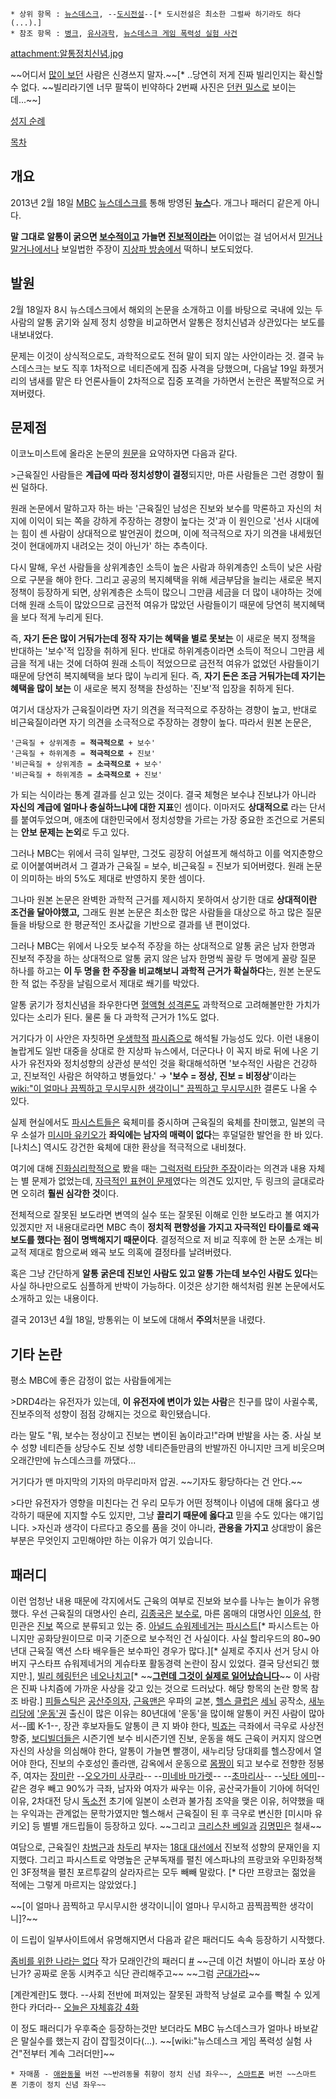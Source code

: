  * 상위 항목 : [[뉴스데스크]], --[[도시전설]]--[* 도시전설은 최소한 그럴싸 하기라도 하다(...).]
 * 참조 항목 : [[병크]], [[유사과학]], [[뉴스데스크 게임 폭력성 실험 사건]]

attachment:알통정치신념.jpg

~~어디서 [[빌리 헤링턴|많이 보던]] 사람은 신경쓰지 말자.~~[* ..당연히 저게 진짜 빌리인지는 확신할 수 없다. ~~빌리라기엔 너무 팔뚝이 빈약하다 2번째 사진은 [[던컨 밀스]]로 보이는데...~~]

[http://news.naver.com/main/read.nhn?mode=LSD&mid=sec&sid1=105&oid=214&aid=0000230540 성지 순례]

[[목차]]
== 개요 ==
2013년 2월 18일 [[문화방송|MBC]] [[뉴스데스크]]를 통해 방영된 '''[[뉴스]]'''다. 개그나 패러디 같은게 아니다.

'''말 그대로 알통이 굵으면 [[보수]]적이고 가늘면 [[진보]]적이라는''' 어이없는 걸 넘어서서 [[믿거나 말거나]]에서나 보일법한 주장이 [[지상파 방송]]에서 떡하니 보도되었다.

== 발원 ==
2월 18일자 8시 뉴스데스크에서 해외의 논문을 소개하고 이를 바탕으로 국내에 있는 두 사람의 알통 굵기와 실제 정치 성향을 비교하면서 알통은 정치신념과 상관있다는 보도를 내보내었다.

문제는 이것이 상식적으로도, 과학적으로도 전혀 말이 되지 않는 사안이라는 것. 결국 뉴스데스크는 보도 직후 1차적으로 네티즌에게 집중 사격을 당했으며, 다음날 19일 화젯거리의 냄새를 맡은 타 언론사들이 2차적으로 집중 포격을 가하면서 논란은 폭발적으로 커져버렸다.

== 문제점 ==
이코노미스트에 올라온 논문의 [http://papers.ssrn.com/sol3/papers.cfm?abstract_id=1798773 원문]을 요약하자면 다음과 같다.

>근육질인 사람들은 '''계급에 따라 정치성향이 결정'''되지만, 마른 사람들은 그런 경향이 훨씬 덜하다.

원래 논문에서 말하고자 하는 바는 '근육질인 남성은 진보와 보수를 막론하고 자신의 처지에 이익이 되는 쪽을 강하게 주장하는 경향이 높다는 것'과 이 원인으로 '선사 시대에는 힘이 센 사람이 상대적으로 발언권이 컸으며, 이에 적극적으로 자기 의견을 내세웠던 것이 현대에까지 내려오는 것이 아닌가' 하는 추측이다.

다시 말해, 우선 사람들을 상위계층인 소득이 높은 사람과 하위계층인 소득이 낮은 사람으로 구분을 해야 한다. 그리고 공공의 복지혜택을 위해 세금부담을 늘리는 새로운 복지 정책이 등장하게 되면, 상위계층은 소득이 많으니 그만큼 세금을 더 많이 내야하는 것에 더해 원래 소득이 많았으므로 금전적 여유가 많았던 사람들이기 때문에 당연히 복지혜택을 보다 적게 누리게 된다.

즉, '''자기 돈은 많이 거둬가는데 정작 자기는 혜택을 별로 못보는''' 이 새로운 복지 정책을 반대하는 '보수'적 입장을 취하게 된다. 반대로 하위계층이라면 소득이 적으니 그만큼 세금을 적게 내는 것에 더하여 원래 소득이 적었으므로 금전적 여유가 없었던 사람들이기 때문에 당연히 복지혜택을 보다 많이 누리게 된다. 즉, '''자기 돈은 조금 거둬가는데 자기는 혜택을 많이 보는''' 이 새로운 복지 정책을 찬성하는 '진보'적 입장을 취하게 된다.

여기서 대상자가 근육질이라면 자기 의견을 적극적으로 주장하는 경향이 높고, 반대로 비근육질이라면 자기 의견을 소극적으로 주장하는 경향이 높다. 따라서 원본 논문은,

 '근육질 + 상위계층 = '''적극적으로''' + 보수'
 '근육질 + 하위계층 = '''적극적으로''' + 진보'
 '비근육질 + 상위계층 = '''소극적으로''' + 보수'
 '비근육질 + 하위계층 = '''소극적으로''' + 진보'

가 되는 식이라는 통계 결과를 싣고 있는 것이다. 결국 체형은 보수냐 진보냐가 아니라 '''자신의 계급에 얼마나 충실하느냐에 대한 지표'''인 셈이다. 이마저도 '''상대적으로''' 라는 단서를 붙여두었으며, 애초에 대한민국에서 정치성향을 가르는 가장 중요한 조건으로 거론되는 '''안보 문제는 논외'''로 두고 있다. 

그러나 MBC는 위에서 극히 일부만, 그것도 굉장히 어설프게 해석하고 이를 억지춘향으로 이어붙여버려서 그 결과가 근육질 = 보수, 비근육질 = 진보가 되어버렸다. 원래 논문이 의미하는 바의 5%도 제대로 반영하지 못한 셈이다.

그나마 원본 논문은 완벽한 과학적 근거를 제시하지 못하여서 상기한 대로 '''상대적이란 조건을 달아야했고,''' 그래도 원본 논문은 최소한 많은 사람들을 대상으로 하고 많은 질문들을 바탕으로 한 평균적인 조사값을 기반으로 결과를 낸 편이었다.

그러나 MBC는 위에서 나오듯 보수적 주장을 하는 상대적으로 알통 굵은 남자 한명과 진보적 주장을 하는 상대적으로 알통 굵지 않은 남자 한명씩 꼴랑 두 명에게 꼴랑 질문 하나를 하고는 '''이 두 명을 한 주장을 비교해보니 과학적 근거가 확실하다'''는, 원본 논문도 한 적 없는 주장을 날림으로서 제대로 쐐기를 박았다.

알통 굵기가 정치신념을 좌우한다면 [[혈액형 성격론]]도 과학적으로 고려해볼만한 가치가 있다는 소리가 된다. 물론 둘 다 과학적 근거가 1%도 없다.

거기다가 이 사안은 자칫하면 [[우생학]]적 [[파시즘]]으로 해석될 가능성도 있다. 이런 내용이 놀랍게도 일반 대중을 상대로 한 지상파 뉴스에서, 더군다나 이 꼭지 바로 뒤에 나온 기사가 유전자와 정치성향의 상관성 분석인 것을 확대해석하면 '보수적인 사람은 건강하고, 진보적인 사람은 허약하고 병들었다.' → ''''보수 = 정상, 진보 = 비정상''''이라는 [[wiki:"이 얼마나 끔찍하고 무시무시한 생각이니" 끔찍하고 무시무시한]] 결론도 나올 수 있다.

실제 현실에서도 [[파시스트]]들은 육체미를 중시하며 근육질의 육체를 찬미했고, 일본의 극우 소설가 [[미시마 유키오]]가 '''좌익에는 남자의 매력이 없다'''는 후덜덜한 발언을 한 바 있다. [나치스] 역시도 강건한 육체에 대한 환상을 적극적으로 내비쳤다.

여기에 대해 [[진화심리학]]적으로 봤을 때는 [http://bayes.egloos.com/3018827 그럭저럭 타당한 주장]이라는 의견과 내용 자체는 별 문제가 없었는데, [http://hanab.egloos.com/97074 자극적인 표현이 문제]였다는 의견도 있지만, 두 링크의 글대로라면 오히려 '''훨씬 심각한 것'''이다.

전체적으로 잘못된 보도라면 변역의 실수 또는 잘못된 이해로 인한 보도라고 볼 여지가 있겠지만 저 내용대로라면 MBC 측이 '''정치적 편향성을 가지고 자극적인 타이틀로 왜곡보도를 했다는 점이 명백해지기 때문이다'''. 결정적으로 저 비교 직후에 한 논문 소개는 비교적 제대로 함으로써 왜곡 보도 의혹에 결정타를 날려버렸다. 

혹은 그냥 간단하게 '''알통 굵은데 진보인 사람도 있고 알통 가는데 보수인 사람도 있다'''는 사실 하나만으로도 심플하게 반박이 가능하다. 이것은 상기한 해석처럼 원본 논문에서도 소개하고 있는 내용이다.

결국 2013년 4월 18일, 방통위는 이 보도에 대해서 '''주의'''처분을 내렸다.

== 기타 논란 ==
평소 MBC에 좋은 감정이 없는 사람들에게는 

>DRD4라는 유전자가 있는데, '''이 유전자에 변이가 있는 사람'''은 친구를 많이 사귈수록, 진보주의적 성향이 점점 강해지는 것으로 확인됐습니다.

라는 말도 "뭐, 보수는 정상이고 진보는 변이된 놈이라고!"라며 반발을 사는 중. 사실 보수 성향 네티즌들 상당수도 진보 성향 네티즌들만큼의 반발까진 아니지만 크게 비웃으며 오래간만에 뉴스데스크를 까댔다...

거기다가 맨 마지막의 기자의 마무리마저 압권. ~~기자도 황당하다는 건 안다.~~

>다만 유전자가 영향을 미친다는 건 우리 모두가 어떤 정책이나 이념에 대해 옳다고 생각하기 때문에 지지할 수도 있지만, 그냥 '''끌리기 때문에 옳다고''' 믿을 수도 있다는 얘기입니다.
>자신과 생각이 다르다고 증오를 품을 것이 아니라, '''관용을 가지고''' 상대방이 옳은 부분은 무엇인지 고민해야만 하는 이유가 여기 있습니다.

== 패러디 ==
이런 엄청난 내용 때문에 각지에서도 근육의 여부로 진보와 보수를 나누는 놀이가 유행했다. 우선 근육질의 대명사인 숀리, [[김종국]]은 [[보수]]로, 마른 몸매의 대명사인 [[이윤석]], 한민관은 [[진보]] 쪽으로 분류되고 있는 중. [[아널드 슈워제네거]]는 [[파시스트]][* 파시스트는 아니지만 공화당원이므로 미국 기준으로 보수적인 건 사실이다. 사실 할리우드의 80~90년대 근육질 액션 스타 배우들은 보수파인 경우가 많다.][* 실제로 주지사 선거 당시 아버지 구스타프 슈워제네거의 게슈타포 활동경력 논란이 잠시 있었다. 결국 당선되긴 했지만.], [[빌리 헤링턴]]은 [[네오나치]]고[* ~~'''[[그런데 그것이 실제로 일어났습니다]]'''~~ 이 사람은 진짜 나치즘에 가까운 사상을 갖고 있는 것으로 드러났다. 해당 항목의 논란 항목 참조 바람.] [[피들스틱(리그 오브 레전드)|피들스틱]]은 [[공산주의자]], [[근육맨]]은 우파의 교본, [[헬스 클럽]]은 [[세뇌]] 공작소, [[새누리당]]에 [[운동권|'운동'권]] 출신이 많은 이유는 80년대에 '운동'을 많이해 알통이 커진 사람이 많아서--國 K-1--, 장관 후보자들도 알통이 큰 지 봐야 한다, [[빅죠]]는 극좌에서 극우로 사상전향중, [[보디빌더]]들은 시즌기엔 보수 비시즌기엔 진보, 운동을 해도 근육이 커지지 않으면 자신의 사상을 의심해야 한다, 알통이 가늘면 빨갱이, 새누리당 당대회를 헬스장에서 열어야 한다, 진보의 수호성인 졸라맨, 감옥에서 운동으로 [[몸짱]]이 되고 보수로 전향한 정봉주, 여자는 [[장미란]] --[[오오가미 사쿠라]]-- --[[미네바 마가렛]]-- --[[초마리사]]-- --[[닛타 에미]]-- 같은 경우 빼고 90%가 극좌, 남자와 여자가 싸우는 이유, 공산국가들이 기아에 허덕인 이유, 2차대전 당시 [[독소전]] 초기에 일본이 소련과 불가침 조약을 맺은 이유, 허약했을 때는 우익과는 관계없는 문학가였지만 헬스해서 근육질이 된 후 극우로 변신한 [미시마 유키오] 등 별별 개드립들이 등장하고 있다. ~~그리고 [[크리스찬 베일]]과 [[김명민]]은 철새~~

여담으로, 근육질인 [[차범근]]과 [[차두리]] 부자는 [[18대 대선]]에서 진보적 성향의 문재인을 지지했다. 그리고 파시스트로 악명높은 군부독재를 펼친 에스파냐의 프랑코와 우민화정책인 3F정책을 펼친 포르투갈의 살라자르는 모두 빼빼 말랐다. [* 다만 프랑코는 젊었을 적에는 그렇게 마르지는 않았었다.]

~~[이 얼마나 끔찍하고 무시무시한 생각이니|이 얼마나 무시하고 끔찍끔찍한 생각이니]?~~

이 드립이 일부사이트에서 유명해지면서 다음과 같은 패러디도 속속 등장하기 시작했다.

[[좀비를 위한 나라는 없다]] 작가 모래인간의 패러디 [http://blog.naver.com/cechul12/130160281058 #]
~~근데 이건 처벌이 아니라 포상 아닌가? 공짜로 운동 시켜주고 식단 관리해주고~~ ~~그럼 [[군대]]가라~~ 

[계란계란]도 했다.
--사회 전반에 퍼져있는 잘못된 과학적 낭설로 교수를 빡칠 수 있게 한다 카더라--
[http://cartoon.media.daum.net/webtoon/viewer/21547 오늘은 자체휴강 4화]

이 정도 패러디가 우후죽순 등장하는것만 보더라도 MBC 뉴스데스크가 얼마나 바보같은 말실수를 했는지 감이 잡힐것이다(...). ~~[wiki:"뉴스데스크 게임 폭력성 실험 사건"전부터 계속 그러더만]~~

 * 자매품 - [http://media.daum.net/foreign/newsview?newsid=20140219213712241 애완동물] 버전 ~~반려동물 취향이 정치 신념 좌우~~, [http://www.ohmynews.com/NWS_Web/View/at_pg.aspx?CNTN_CD=A0001962822 스마트폰] 버전 ~~스마트폰 기종이 정치 신념 좌우~~
